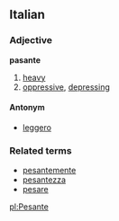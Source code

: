 ==Italian==
===Adjective===
'''pasante'''

# [[heavy]]
# [[oppressive]], [[depressing]]

====Antonym====
*[[leggero]]

===Related terms===
*[[pesantemente]]
*[[pesantezza]]
*[[pesare]]

[[pl:Pesante]]